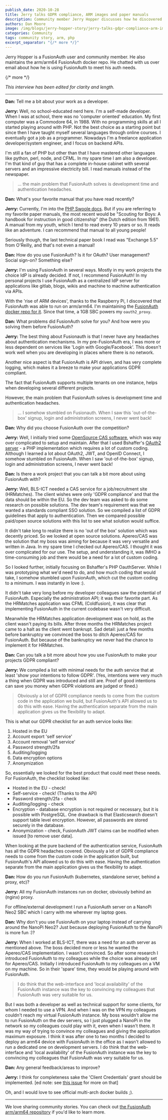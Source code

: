 ```yaml
---
publish_date: 2020-10-28 
title: Jerry talks GDPR compliance, ARM images and paper manuals
description: Community member Jerry Hopper discusses how he discovered FusionAuth and how it's helped him and his teams save development time and avoid authentication headaches.
authors: Dan Moore
image: /img/blogs/jerry-hopper-story/jerry-talks-gdpr-compliance-arm-images-and-paper-manuals.png
categories: Community
tags: community story, arm, php
excerpt_separator: "{/* more */}"
---
```


Jerry Hopper is a FusionAuth user and community member. He also maintains the arm/arm64 FusionAuth docker repo. He chatted with us over email about how he is using FusionAuth to meet his auth needs. 

{/* more */}

*This interview has been edited for clarity and length.*

-------

**Dan:** Tell me a bit about your work as a developer.

**Jerry:** Well, no school-educated nerd here.  I'm a self-made developer. When I was at school, there was no 'computer oriented' education. My first computer was a Commodore 64, in 1988. With no programming skills at all I started playing around with PHP. Not the best choice as a starting point but since then I have taught myself several languages through online courses. I eventually got a job as a programmer. Nowadays I'm a freelance application developer/system engineer, and I focus on backend APIs. 

I'm still a fan of PHP but other than that I have mastered other languages like python, perl, node, and CFML. In my spare time I am also a developer. I'm that kind of guy that has a complete in-house cabinet with several servers and an impressive electricity bill. I read manuals instead of the newspaper. 

> ... the main problem that FusionAuth solves is development time and authentication headaches.  

**Dan:** What's your favorite manual that you have read recently?

**Jerry:** Currently, I'm into the [PHP Swoole docs](https://www.swoole.co.uk/). But if you are referring to my favorite paper manuals, the most recent would be "Scouting for Boys: A handbook for instruction in good citizenship" (the Dutch edition from 1961). A manual from my youth, which I tend to read every 10 years or so. It reads like an adventure. I can recommend that manual to all young people! 

Seriously though, the last technical paper book I read was "Exchange 5.5" from O'Reilly, and that's not even a manual!

**Dan:** How do you use FusionAuth? Is it for OAuth? User management? Social sign-on? Something else?

**Jerry:** I'm using FusionAuth in several ways. Mostly in my work projects the choice IdP is already decided. If not, I recommend FusionAuth! In my personal projects I use FusionAuth as a centralized IdP server for applications like gitlab, blogs, wikis and machine to machine authentication via APIs. 

With the 'rise of ARM devices', thanks to the Raspberry Pi, I discovered that FusionAuth was able to run on arm/arm64. I'm maintaining the [FusionAuth docker repo for it](https://github.com/jerryhopper/fusionauth-app-multiarch). Since that time, a 1GB SBC powers my `oauth2_proxy`.

**Dan:** What problems did FusionAuth solve for you? And how were you solving them before FusionAuth?

**Jerry:** The best thing about Fusionauth is that I never have any headaches about authentication mechanisms. In my pre-FusionAuth era, I was more or less dependent on services like 'Login with Google/Facebook'. This doesn't work well when you are developing in places where there is no network.

Another nice aspect is that FusionAuth is API driven, and has very complete logging, which makes it a breeze to make your applications GDPR compliant.  

The fact that FusionAuth supports multiple tenants on one instance, helps when developing several different projects. 

However, the main problem that FusionAuth solves is development time and authentication headaches.  

> ... I somehow stumbled on Fusionauth. When I saw this 'out-of-the-box' signup, login and administration screens, I never went back! 

**Dan:** Why did you choose FusionAuth over the competition?

**Jerry:** Well, I initially tried some [OpenSource CAS software](https://github.com/apereo/cas), which was way over complicated to setup and maintain. After that I used Bshaffer's [OAuth2 server](https://bshaffer.github.io/oauth2-server-php-docs/) - a PHP implementation which requires a lot of custom coding. Although I learned a lot about OAuth2, JWT, and OpenID Connect, I somehow stumbled on FusionAuth. When I saw 'out-of-the-box' signup, login and administration screens, I never went back! 
 
**Dan:** Is there a work project that you can talk a bit more about using FusionAuth with? 
 
**Jerry:** Well, BLS-ICT needed a CAS service for a job/recruitment site (HRMatches). The client wishes were only 'GDPR compliance' and that the data should be within the EU. So the dev team was asked to do some research on possible solutions. The dev team's requirement was that we wanted a standards compliant SSO solution. So we compiled a list of GDPR guidelines that apply to authentication. Then we compared possible paid/open source solutions with this list to see what solution would suffice.

It didn't take long to realize there is no 'out of the box' solution which was decently priced. So we looked at open source solutions.  Apereo/CAS was the solution that my boss was aiming for because it was very versatile and written in Java. In my spare time I checked out Apereo/CAS. I thought it was over complicated for our use. The setup, and understanding it, was IMHO a time-consuming job and there would be a need for a lot of custom coding. 

So I looked further, initially focusing on Bshaffer's PHP OauthServer.  While I was prototyping what we'd need to do, and how much coding that would take, I somehow stumbled upon FusionAuth, which cut the custom coding to a minimum. I was instantly in love :).

It didn't take very long before my developer colleagues saw the potential of FusionAuth. Especially the administration API; it was their favorite part. As the HRMatches application was CFML (Coldfusion), it was clear that implementing FusionAuth in the current codebase wasn't very difficult.  

Meanwhile the HRMatches application development was on hold, as the client wasn't paying its bills. After three months the HRMatches project came to a halt as the client went bankrupt. Sad detail: just a few months before bankruptcy we convinced the boss to ditch Apereo/CAS for FusionAuth. But because of the bankruptcy we never had the chance to implement it for HRMatches.

**Dan:** Can you talk a bit more about how you use FusionAuth to make your projects GDPR compliant?

**Jerry:** We compiled a list with minimal needs for the auth service that at least 'show your intentions to follow GDPR'. (Yes, intentions were very much a thing when GDPR was introduced and still are. Proof of good intentions can save you money when GDPR violations are judged or fined.)

> Obviously a lot of GDPR compliance needs to come from the custom code in the application we build, but FusionAuth's API allowed us to do this with ease. Having the authentication separate from the main application gives us the flexibility to adapt.

This is what our GDPR checklist for an auth service looks like:

1. Hosted in the EU
1. Account export 'self service'
1. Account removal 'self service'
1. Password strength/2fa 
1. Auditing/logging
1. Data encryption options
1. Anonymization

So, essentially we looked for the best product that could meet these needs. For FusionAuth, the checklist looked like:

* Hosted in the EU - check!
* Self-service - check! (Thanks to the API)
* Password strength/2fa - check
* Auditing/logging - check
* Encryption - database encryption is not required or necessary, but it is possible with PostgreSQL. One drawback is that Elasticsearch doesn't support table level encryption. However, all passwords are stored securely in the database.
* Anonymization - check, FusionAuth JWT claims can be modified when issued [to remove user data].

When looking at the pure backend of the authentication service, FusionAuth has all the GDPR headaches covered. Obviously a lot of GDPR compliance needs to come from the custom code in the application built, but FusionAuth's API allowed us to do this with ease. Having the authentication separate from the main application gives us the flexibility to adapt.

**Dan:** How do you run FusionAuth (kubernetes, standalone server, behind a proxy, etc)?

**Jerry:** All my FusionAuth instances run on docker, obviously behind an (nginx) proxy. 

For offline/external development I run a FusionAuth server on a NanoPi Neo2 SBC which I carry with me wherever my laptop goes. 

**Dan:** Why don't you use FusionAuth on your laptop instead of carrying around the NanoPi Neo2? Just because deploying FusionAuth to the NanoPi is more fun :)?
    
**Jerry:** When I worked at BLS-ICT, there was a need for an auth server as mentioned above. The boss decided more or less he wanted the Apereo/CAS implementation. I wasn't convinced. So after some research I introduced FusionAuth to my colleagues while the choice was already set for Apereo/CAS. Initially I introduced FusionAuth to my colleagues on a VM on my machine. So in their 'spare' time, they would be playing around with FusionAuth.  
> I do think that the web-interface and 'local availability' of the FusionAuth instance was the key to convincing my colleagues that FusionAuth was very suitable for us.
 
But I was both a developer as well as technical support for some clients, for whom I needed to use a VPN. And when I was on the VPN my colleagues couldn't reach my virtual FusionAuth instance. My boss wouldn't allow me to run FusionAuth on the dev servers, so I just plugged a NanoPi in the network so my colleagues could play with it, even when I wasn't there.  It was my way of trying to convince my colleagues and giving the application maximum exposure. I think it was after one to two months I decided to deploy an arm64 device with FusionAuth in the office as I wasn't allowed to run a dedicated one on development servers. I do think that the web-interface and 'local availability' of the FusionAuth instance was the key to convincing my colleagues that FusionAuth was very suitable for us.

**Dan:** Any general feedback/areas to improve?

**Jerry:** I think for completeness sake the 'Client Credentials' grant should be implemented. [ed note: see [this issue](https://github.com/FusionAuth/fusionauth-issues/issues/155) for more on that]

Oh, and I would love to see official multi-arch docker builds ;). 

-------

We love sharing community stories. You can check out [the FusionAuth arm/arm64 repository](https://github.com/jerryhopper/fusionauth-app-multiarch) if you'd like to learn more.
